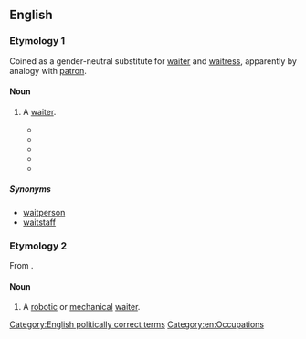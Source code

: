 ==English==

===Etymology 1===
Coined as a gender-neutral substitute for [[waiter]] and [[waitress]], apparently by analogy with [[patron]].

====Noun====
{{wikipedia}}
{{en-noun}}

# {{label|en|nonstandard|gender-neutral}} A [[waiter]].
#* {{quote-book
|date=1992
|title=Jack the Bodiless
|first=Julian
|last=May
|authorlink=Julian May
|publisher=Knopf
|isbn=9780679409502
|ol=1567595M
|passage=With adolescent perversity, he turned up his nose at all of the elegant French items on the Closerie's menu and scandalized the '''waitron''' by demanding corned-beef hash—fried extra crisp—with poached eggs, a slice of fresh papaya with lime, banana-walnut bread, and a pitcher of Mexican chocolate.
}}
#* {{quote-book
|date=2004-09-28
|title=The Food and Beverage Handbook
|first=Tracey
|last=Dalton
|location=Lansdowne
|publisher=Juta and Company Ltd.
|isbn=9780702166396
|ol=7774255M
|page=48
|pageurl=http://books.google.com/books?id=NXBFhBNR2bYC&pg=PA48&dq=waitron
|passage=Table Service is the combined interaction between the guest and the '''waitron''' whilst seated at a table in the establishment's restaurant.
}}
#* {{quote-book
|date=2008-02-01
|title=Spit Or Swallow: A Guide for the Wine Virgin
|first=Jenny
|last=Ratcliffe-Wright
|location=Lansdowne
|publisher=Double Storey
|isbn=9781770130616
|ol=25421828M
|page=89
|pageurl=http://books.google.com/books?id=_-a8JSY4TRIC&pg=RA1-PA89&dq=waitron
|passage=If your wine '''waitron''' smells the cork, s/he's probably a beginner at this game because you can tell absolutely nothing by smelling the cork.
}}
#* {{quote-news
|date=2010-05-10
|title=Jo'burg and London, relatively speaking
|first=Sam
|last=Cowen
|newspaper={{w|Daily Telegraph}}
|issn=0307-1235
|url=http://www.telegraph.co.uk/expat/expatlife/7686118/Joburg-and-London-relatively-speaking.html
|passage=Come back here with your cut glass, posh English accent and '''waitrons''' everywhere will melt at your feet.
}}
#* {{seemorecites|lang=en}}

=====Synonyms=====
* [[waitperson]]
* [[waitstaff]] {{qualifier|collective}}

===Etymology 2===
From {{suffix|waiter|tron|lang=en}}.

====Noun====
{{en-noun}}

# {{label|en|dated|science fiction}} A [[robotic]] or [[mechanical]] [[waiter]].

[[Category:English politically correct terms]]
[[Category:en:Occupations]]